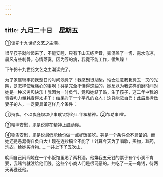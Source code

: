 ```yaml
---
---
---
```

title: 九月二十日　星期五
---




①读完十九世纪文艺之主潮。

很早孩子就吵起来了，不能安睡，只有下山去练声音，雾漫盖了一切，露水沁凉，晨风有些刺骨。心情落寞。因为芬的病，我竟不能工作，很焦躁！

下午把十九世纪文艺之主潮读完了。

为了家庭琐事把我整日的时间浪费了！我感到很悲酸，谁会注意我耗费去一天的光阴，是怎样使我痛心的事啊！芬是完全不懂得这些的，她反以为我这样消磨时间对她是一种义务和快乐！我因为一时负气，竟和她结了婚，生了孩子，这二年中我的青春和力量耗费得太多了！结果为了一个平凡的女人！这只能怨自己！此后重择做妻子的人，一定要具备这样几个条件：

①持家。不以家庭烦琐小事耽误你的工作和精神。②帮助事l业。

③精神安慰，即是说能在精神上鼓励你。

④物质安慰，即是说最低能给你做一点好饭菜吃。芬是一个条件全不具备的，而她还是愚蠢得自负自大！现在连抄稿全不能了！计算今天为了唱歌，买物，取药，洗衣，给她买食物……一共上下了五次山。

晚间自己闷闷地在一个小饭馆里喝了两杯酒，他嫌我五元钱的票子有个小洞不肯要，我赌气就没给他们钱。这些个小商人们是很可恶的。共吃了一元一角钱，待两天再送还他。